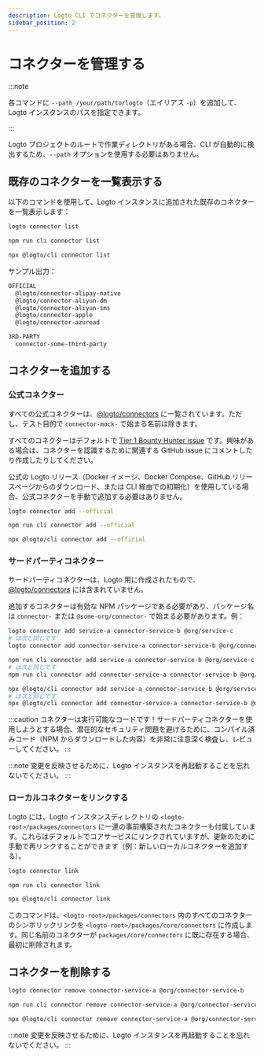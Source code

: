 ```yaml
---
description: Logto CLI でコネクターを管理します。
sidebar_position: 2
---
```



# コネクターを管理する

:::note

各コマンドに `--path /your/path/to/logto`（エイリアス `-p`）を追加して、Logto インスタンスのパスを指定できます。

:::

Logto プロジェクトのルートで作業ディレクトリがある場合、CLI が自動的に検出するため、`--path` オプションを使用する必要はありません。

## 既存のコネクターを一覧表示する

以下のコマンドを使用して、Logto インスタンスに追加された既存のコネクターを一覧表示します：

<Tabs groupId="cmd">

  <TabItem value="cli" label="CLI">

```bash
logto connector list
```

  </TabItem>
  <TabItem value="local" label="Local">

```bash
npm run cli connector list
```

  </TabItem>
  
  <TabItem value="npx" label="npx">

```bash
npx @logto/cli connector list
```

  </TabItem>

</Tabs>

サンプル出力：

```bash
OFFICIAL
  @logto/connector-alipay-native
  @logto/connector-aliyun-dm
  @logto/connector-aliyun-sms
  @logto/connector-apple
  @logto/connector-azuread

3RD-PARTY
  connector-some-third-party
```

## コネクターを追加する

### 公式コネクター

すべての公式コネクターは、[@logto/connectors](https://github.com/logto-io/logto/tree/master/packages/connectors) に一覧されています。ただし、テスト目的で `connector-mock-` で始まる名前は除きます。

<Admonition type="tip" title="コントリビューター募集中！">

すべてのコネクターはデフォルトで [Tier 1 Bounty Hunter issue](https://github.com/logto-io/logto/issues/1861) です。興味がある場合は、コネクターを認識するために関連する GitHub issue にコメントしたり作成したりしてください。

</Admonition>

公式の Logto リリース（Docker イメージ、Docker Compose、GitHub リリースページからのダウンロード、または CLI 経由での初期化）を使用している場合、公式コネクターを手動で追加する必要はありません。

<Tabs groupId="cmd">

  <TabItem value="cli" label="CLI">

```bash
logto connector add --official
```

  </TabItem>
  <TabItem value="local" label="Local">

```bash
npm run cli connector add --official
```

  </TabItem>
  <TabItem value="npx" label="npx">

```bash
npx @logto/cli connector add --official
```

  </TabItem>

</Tabs>

### サードパーティコネクター

サードパーティコネクターは、Logto 用に作成されたもので、[@logto/connectors](https://github.com/logto-io/logto/tree/master/packages/connectors) には含まれていません。

追加するコネクターは有効な NPM パッケージである必要があり、パッケージ名は `connector-` または `@some-org/connector-` で始まる必要があります。例：

<Tabs groupId="cmd">

  <TabItem value="cli" label="CLI">

```bash
logto connector add service-a connector-service-b @org/service-c
# は次と同じです
logto connector add connector-service-a connector-service-b @org/connector-service-c
```

  </TabItem>
  <TabItem value="local" label="Local">

```bash
npm run cli connector add service-a connector-service-b @org/service-c
# は次と同じです
npm run cli connector add connector-service-a connector-service-b @org/connector-service-c
```

  </TabItem>
  <TabItem value="npx" label="npx">

```bash
npx @logto/cli connector add service-a connector-service-b @org/service-c
# は次と同じです
npx @logto/cli connector add connector-service-a connector-service-b @org/connector-service-c
```

  </TabItem>

</Tabs>

:::caution
コネクターは実行可能なコードです！サードパーティコネクターを使用しようとする場合、潜在的なセキュリティ問題を避けるために、コンパイル済みコード（NPM からダウンロードした内容）を非常に注意深く検査し、レビューしてください。
:::

:::note
変更を反映させるために、Logto インスタンスを再起動することを忘れないでください。
:::

### ローカルコネクターをリンクする

Logto には、Logto インスタンスディレクトリの `<logto-root>/packages/connectors` に一連の事前構築されたコネクターも付属しています。これらはデフォルトでコアサービスにリンクされていますが、更新のために手動で再リンクすることができます（例：新しいローカルコネクターを追加する）。

<Tabs groupId="cmd">

  <TabItem value="cli" label="CLI">

```bash
logto connector link
```

  </TabItem>
  <TabItem value="local" label="Local">

```bash
npm run cli connector link
```

  </TabItem>
  <TabItem value="npx" label="npx">

```bash
npx @logto/cli connector link
```

  </TabItem>

</Tabs>

このコマンドは、`<logto-root>/packages/connectors` 内のすべてのコネクターのシンボリックリンクを `<logto-root>/packages/core/connectors` に作成します。同じ名前のコネクターが `packages/core/connectors` に既に存在する場合、最初に削除されます。

## コネクターを削除する

<Tabs groupId="cmd">

  <TabItem value="cli" label="CLI">

```bash
logto connector remove connector-service-a @org/connector-service-b
```

  </TabItem>
  <TabItem value="local" label="Local">

```bash
npm run cli connector remove connector-service-a @org/connector-service-b
```

  </TabItem>
  <TabItem value="npx" label="npx">

```bash
npx @logto/cli connector remove connector-service-a @org/connector-service-b
```

  </TabItem>

</Tabs>

:::note
変更を反映させるために、Logto インスタンスを再起動することを忘れないでください。
:::
